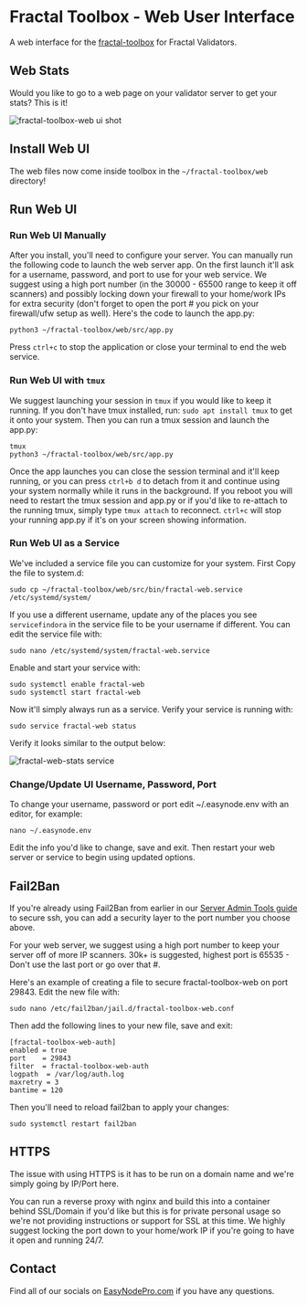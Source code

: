# Fractal Toolbox - Web User Interface

A web interface for the [fractal-toolbox](https://github.com/FindoraNetwork/fractal-toolbox) for Fractal Validators.

## Web Stats

Would you like to go to a web page on your validator server to get your stats? This is it!

![fractal-toolbox-web ui shot](/fractal-web-main.png)

## Install Web UI

The web files now come inside toolbox in the `~/fractal-toolbox/web` directory!

## Run Web UI

### Run Web UI Manually

After you install, you'll need to configure your server. You can manually run the following code to launch the web server app. On the first launch it'll ask for a username, password, and port to use for your web service. We suggest using a high port number (in the 30000 - 65500 range to keep it off scanners) and possibly locking down your firewall to your home/work IPs for extra security (don't forget to open the port # you pick on your firewall/ufw setup as well). Here's the code to launch the app.py:

```text copy
python3 ~/fractal-toolbox/web/src/app.py
```

Press `ctrl+c` to stop the application or close your terminal to end the web service.

### Run Web UI with `tmux`

We suggest launching your session in `tmux` if you would like to keep it running. If you don't have tmux installed, run: `sudo apt install tmux` to get it onto your system. Then you can run a tmux session and launch the app.py:

```text copy
tmux
python3 ~/fractal-toolbox/web/src/app.py
```

Once the app launches you can close the session terminal and it'll keep running, or you can press `ctrl+b d` to detach from it and continue using your system normally while it runs in the background. If you reboot you will need to restart the tmux session and app.py or if you'd like to re-attach to the running tmux, simply type `tmux attach` to reconnect. `ctrl+c` will stop your running app.py if it's on your screen showing information.

### Run Web UI as a Service

We've included a service file you can customize for your system. First Copy the file to system.d:  

```text copy
sudo cp ~/fractal-toolbox/web/src/bin/fractal-web.service /etc/systemd/system/
```

If you use a different username, update any of the places you see `servicefindora` in the service file to be your username if different. You can edit the service file with:  

```text copy
sudo nano /etc/systemd/system/fractal-web.service
```

Enable and start your service with:  

```text copy
sudo systemctl enable fractal-web
sudo systemctl start fractal-web
```

Now it'll simply always run as a service. Verify your service is running with:

```text copy
sudo service fractal-web status
```

Verify it looks similar to the output below:

![fractal-web-stats service](/fractal-web-status.png)

### Change/Update UI Username, Password, Port

To change your username, password or port edit ~/.easynode.env with an editor, for example:  

```text copy
nano ~/.easynode.env
```

Edit the info you'd like to change, save and exit. Then restart your web server or service to begin using updated options.

## Fail2Ban

If you're already using Fail2Ban from earlier in our [Server Admin Tools guide](/admin#fail2ban) to secure ssh, you can add a security layer to the port number you choose above.

For your web server, we suggest using a high port number to keep your server off of more IP scanners. 30k+ is suggested, highest port is 65535 - Don't use the last port or go over that #.

Here's an example of creating a file to secure fractal-toolbox-web on port 29843. Edit the new file with:

```text copy
sudo nano /etc/fail2ban/jail.d/fractal-toolbox-web.conf
```

Then add the following lines to your new file, save and exit:

```text copy
[fractal-toolbox-web-auth]
enabled = true
port    = 29843
filter  = fractal-toolbox-web-auth
logpath  = /var/log/auth.log
maxretry = 3
bantime = 120
```

Then you'll need to reload fail2ban to apply your changes:

```text copy
sudo systemctl restart fail2ban
```

## HTTPS

The issue with using HTTPS is it has to be run on a domain name and we're simply going by IP/Port here.

You can run a reverse proxy with nginx and build this into a container behind SSL/Domain if you'd like but this is for private personal usage so we're not providing instructions or support for SSL at this time. We highly suggest locking the port down to your home/work IP if you're going to have it open and running 24/7.

## Contact

Find all of our socials on [EasyNodePro.com](https://easynodepro.com) if you have any questions.
